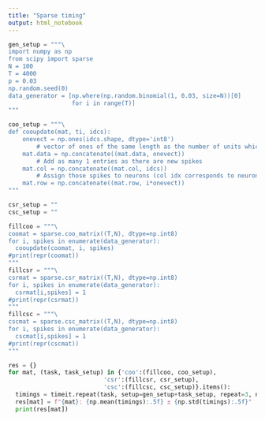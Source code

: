 ```yaml
---
title: "Sparse timing"
output: html_notebook
---
```


```python
gen_setup = """\
import numpy as np
from scipy import sparse
N = 100
T = 4000
p = 0.03
np.random.seed(0)
data_generator = [np.where(np.random.binomial(1, 0.03, size=N))[0]
                  for i in range(T)]
"""
```

```python
coo_setup = """\
def cooupdate(mat, ti, idcs):
    onevect = np.ones(idcs.shape, dtype='int8')
        # vector of ones of the same length as the number of units which fired
    mat.data = np.concatenate((mat.data, onevect))
        # Add as many 1 entries as there are new spikes
    mat.col = np.concatenate((mat.col, idcs))
        # Assign those spikes to neurons (col idx corresponds to neuron index)
    mat.row = np.concatenate((mat.row, i*onevect))
"""

csr_setup = ""
csc_setup = ""
```


```python
fillcoo = """\
coomat = sparse.coo_matrix((T,N), dtype=np.int8)
for i, spikes in enumerate(data_generator):
  cooupdate(coomat, i, spikes)
#print(repr(coomat))
"""
fillcsr = """\
csrmat = sparse.csr_matrix((T,N), dtype=np.int8)
for i, spikes in enumerate(data_generator):
  csrmat[i,spikes] = 1
#print(repr(csrmat))
"""
fillcsc = """\
cscmat = sparse.csc_matrix((T,N), dtype=np.int8)
for i, spikes in enumerate(data_generator):
  cscmat[i,spikes] = 1
#print(repr(cscmat))
"""
```


```python
res = {}
for mat, (task, task_setup) in {'coo':(fillcoo, coo_setup),
                           'csr':(fillcsr, csr_setup),
                           'csc':(fillcsc, csc_setup)}.items():
  timings = timeit.repeat(task, setup=gen_setup+task_setup, repeat=3, number=10)
  res[mat] = f"{mat}: {np.mean(timings):.5f} ± {np.std(timings):.5f}"
  print(res[mat])
```